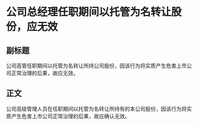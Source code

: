 # 公司总经理任职期间以托管为名转让股份，应无效
## 副标题
公司高管任职期间以托管为名转让所持公司股份，因该行为将实质产生危害上市公司正常治理的后果，故应无效。
## 正文
公司高级管理人员在任职期间以托管为名转让所持有的本公司股份，因该行为将实质产生危害上市公司正常治理的后果，故应确认无效。